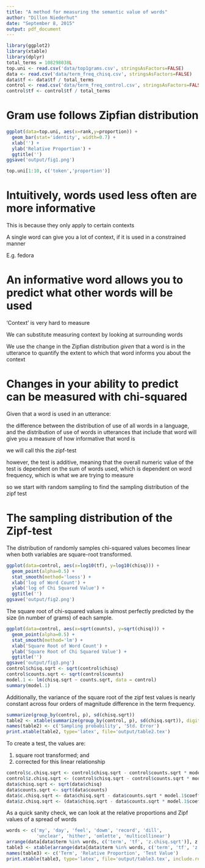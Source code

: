 ```yaml
---
title: "A method for measuring the semantic value of words"
author: "Dillon Niederhut"
date: "September 8, 2015"
output: pdf_document
---
```


```r
library(ggplot2)
library(xtable)
library(dplyr)
total_terms = 108298038L
top.uni <- read.csv('data/top1grams.csv', stringsAsFactors=FALSE)
data <- read.csv('data/term_freq_chisq.csv', stringsAsFactors=FALSE)
data$tf <- data$tf / total_terms
control <- read.csv('data/term_freq_control.csv', stringsAsFactors=FALSE)
control$tf <- control$tf / total_terms
```

# Gram use follows Zipfian distribution

```r
ggplot(data=top.uni, aes(x=rank,y=proportion)) + 
  geom_bar(stat='identity', width=0.7) + 
  xlab('') + 
  ylab('Relative Proportion') + 
  ggtitle('')
ggsave('output/fig1.png')
```

```r
top.uni[1:10, c('token','proportion')]
```

# Intuitively, words used less often are more informative

This is because they only apply to certain contexts

A single word can give you a lot of context, if it is used in a constrained manner

E.g. fedora

# An informative word allows you to predict what other words will be used

'Context' is very hard to measure

We can substitute measuring context by looking at surrounding words

We use the change in the Zipfian distribution *given* that a word is in the utterance to quantify the extent to which that word informs you about the context

# Changes in your ability to predict can be measured with chi-squared

Given that a word is used in an utterance:

the difference between the distribution of use of all words in a language, and the distribution of use of words in utterances that include that word will give you a measure of how informative that word is

we will call this the zipf-test

however, the test is additive, meaning that the overall numeric value of the test is dependent on the sum of words used, which is dependent on word frequency, which is what we are trying to measure

so we start with random sampling to find the sampling distribution of the zipf test

# The sampling distribution of the Zipf-test

The distribution of randomly samples chi-squared values becomes linear when both variables are square-root transformed. 

```r
ggplot(data=control, aes(x=log10(tf), y=log10(chisq))) + 
  geom_point(alpha=0.5) + 
  stat_smooth(method='loess') + 
  xlab('log of Word Count') + 
  ylab('log of Chi Squared Value') + 
  ggtitle('')
ggsave('output/fig2.png')
```

The square root of chi-squared values is almost perfectly predicted by the size (in number of grams) of each sample.

```r
ggplot(data=control, aes(x=sqrt(counts), y=sqrt(chisq))) + 
  geom_point(alpha=0.5) + 
  stat_smooth(method='lm') + 
  xlab('Square Root of Word Count') + 
  ylab('Square Root of Chi Squared Value') + 
  ggtitle('')
ggsave('output/fig3.png')
control$chisq.sqrt <- sqrt(control$chisq)
control$counts.sqrt <- sqrt(control$counts)
model.1 <- lm(chisq.sqrt ~ counts.sqrt, data = control)
summary(model.1)
```

Additionally, the variance of the square root of the zipf test values is nearly constant across four orders of magnitude difference in the term frequency. 

```r
summarize(group_by(control, p), sd(chisq.sqrt))
table2 <- xtable(summarize(group_by(control, p), sd(chisq.sqrt)), digits=-2)
names(table2) <- c('Sampling probability', 'Std. Error')
print.xtable(table2, type='latex', file='output/table2.tex')
```

To create a test, the values are:

1. square root transformed; and
2. corrected for this linear relationship

```r
control$c.chisq.sqrt <- control$chisq.sqrt - control$counts.sqrt * model.1$coefficients[[2]] - model.1$coefficients[[1]]
control$z.chisq.sqrt <- (control$chisq.sqrt - control$counts.sqrt * model.1$coefficients[[2]] - model.1$coefficients[[1]]) / sd(control$c.chisq.sqrt)
data$chisq.sqrt <- sqrt(data$chisq)
data$counts.sqrt <- sqrt(data$counts)
data$c.chisq.sqrt <- data$chisq.sqrt - data$counts.sqrt * model.1$coefficients[[2]] - model.1$coefficients[[1]]
data$z.chisq.sqrt <- (data$chisq.sqrt - data$counts.sqrt * model.1$coefficients[[2]] - model.1$coefficients[[1]]) / sd(control$c.chisq.sqrt)
```

As a quick sanity check, we can look at the relative proportions and Zipf values of a spread of words

```r
words <- c('my', 'day', 'feel', 'dowm', 'record', 'dill', 
           'unclear', 'hither', 'omlette', 'multicollinear')
arrange(data[data$term %in% words, c('term', 'tf', 'z.chisq.sqrt')], z.chisq.sqrt)
table3 <- xtable(arrange(data[data$term %in% words, c('term', 'tf', 'z.chisq.sqrt')], z.chisq.sqrt), digits=-2)
names(table3) <- c('Term', 'Relative Proportion', 'Test Value')
print.xtable(table3, type='latex', file='output/table3.tex', include.rownames=FALSE)
```
